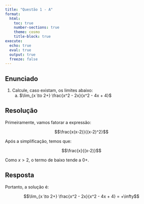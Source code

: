 ```yaml
---
title: "Questão 1 - A"
format:
  html:
    toc: true
    number-sections: true
    theme: cosmo
    title-block: true
execute:
  echo: true
  eval: true
  output: true
  freeze: false
---
```


## Enunciado

1. Calcule, caso existam, os limites abaixo:  
   a. $\lim_{x \to 2+} \frac{x^2 - 2x}{x^2 - 4x + 4}$

## Resolução

Primeiramente, vamos fatorar a expressão:

$$\frac{x(x-2)}{(x-2)^2}$$

Após a simplificação, temos que:

$$\frac{x}{(x-2)}$$

Como $x > 2$, o termo de baixo tende a $0+$.

## Resposta

Portanto, a solução é:

$$\lim_{x \to 2+} \frac{x^2 - 2x}{x^2 - 4x + 4} = +\infty$$
    